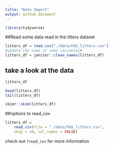 ```yaml
---
title: "Data Import"
output: github_document
---
```


```r
library(tidyverse)
```

##Read some data
read in the litters dataset
```r
litters_df = read.csv("./data/FAS_litters.csv")
#update the name of some variables#
litters_df = janitor::clean_names(litters_df)

```
## take a look at the data
```r
litters_df
```

```r
head(litters_df)
tail(litters_df)
```
```r
skimr::skim(litters_df)
```


##options to read_csv
```r
litters_df = 
    read_csv(file = "./data/FAS_litters.csv",
    skip = 10, col_names = FALSE)
```
check out `?read_csv` for more information





